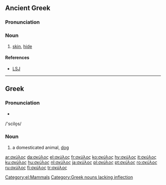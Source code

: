 ==Ancient Greek==

===Pronunciation===
{{grc-ipa-rows|s|kj|u'|l|o|s}}

===Noun===
{{grc-noun|σκύλεος|n|third|skulos|σκυλος}}

# [[skin]], [[hide]]

====References====
*[[w:LSJ|LSJ]]

----

==Greek==

===Pronunciation===
* {{IPA|[ˈscilo̞s]}}
/'scilo̞s/

===Noun===
{{el-noun|m|skýlos|σκύλοι|skýloi}}

# a domesticated animal, [[dog]]

[[Category:el:Mammals]]
[[Category:Greek nouns lacking inflection]]

[[ar:σκύλος]]
[[da:σκύλος]]
[[el:σκύλος]]
[[fr:σκύλος]]
[[ko:σκύλος]]
[[hy:σκύλος]]
[[it:σκύλος]]
[[ku:σκύλος]]
[[hu:σκύλος]]
[[nl:σκύλος]]
[[ja:σκύλος]]
[[pl:σκύλος]]
[[pt:σκύλος]]
[[ro:σκύλος]]
[[ru:σκύλος]]
[[fi:σκύλος]]
[[tr:σκύλος]]